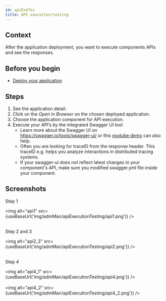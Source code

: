 ```yaml
---
id: apiExeTes
title: API execution/testing
---
```



## Context

After the application deployment, you want to execute components APIs and see the responses.

## Before you begin

- [Deploy your application](https://vitsestak.github.io/code_now/docs/admMan/depApp/)

## Steps

1. See the application detail.
2. Click on the _Open in Browser_ on the chosen deployed application.
3. Choose the application component for API execution.
4. Execute your API’s by the integrated Swagger UI tool
    - Learn more about the Swagger UI on https://swagger.io/tools/swagger-ui/ or this [youtube demo](https://www.youtube.com/watch?v=Nymyc8-WeHM) can also help.
    - Often you are looking for traceID from the response header. This traceID e.g. helps you analyze interactions in distributed tracing systems. 
    -  If your swagger-ui does not reflect latest changes in your component's API, make sure you modified swagger.yml file inside your component. 
    
## Screenshots

Step 1

<img alt="api1" src={useBaseUrl('img/admMan/apiExecutionTesting/api1.png')} />
<br/><br/>

Step 2 and 3

<img alt="api2_3" src={useBaseUrl('img/admMan/apiExecutionTesting/api2.png')} />
<br/><br/>

Step 4

<img alt="api4_1" src={useBaseUrl('img/admMan/apiExecutionTesting/api4.png')} />
<br/><br/>
<img alt="api4_2" src={useBaseUrl('img/admMan/apiExecutionTesting/api4_2.png')} />